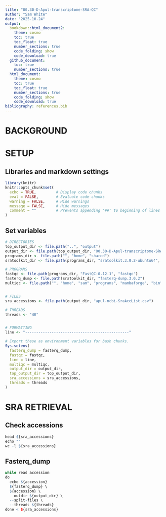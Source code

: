 ```yaml
---
title: "00.30-D-Apul-transcriptome-SRA-QC"
author: "Sam White"
date: "2025-10-24"
output: 
  bookdown::html_document2:
    theme: cosmo
    toc: true
    toc_float: true
    number_sections: true
    code_folding: show
    code_download: true
  github_document:
    toc: true
    number_sections: true
  html_document:
    theme: cosmo
    toc: true
    toc_float: true
    number_sections: true
    code_folding: show
    code_download: true
bibliography: references.bib
---
```

# BACKGROUND


# SETUP

## Libraries and markdown settings
```r
library(knitr)
knitr::opts_chunk$set(
  echo = TRUE,         # Display code chunks
  eval = FALSE,        # Evaluate code chunks
  warning = FALSE,     # Hide warnings
  message = FALSE,     # Hide messages
  comment = ""         # Prevents appending '##' to beginning of lines in code output
)
```


## Set variables
```r
# DIRECTORIES
top_output_dir <- file.path("..", "output")
output_dir <- file.path(top_output_dir, "00.30-D-Apul-transcriptome-SRA-QC")
programs_dir <- file.path("", "home", "shared")
sratoolkit_dir <- file.path(programs_dir, "sratoolkit.3.0.2-ubuntu64", "bin")

# PROGRAMS
fastqc <- file.path(programs_dir, "FastQC-0.12.1", "fastqc")
fasterq_dump <- file.path(sratoolkit_dir, "fasterq-dump.3.0.2")
multiqc <- file.path("", "home", "sam", "programs", "mambaforge", "bin", "multiqc")


# FILES
sra_accessions <- file.path(output_dir, "apul-ncbi-SraAccList.csv")

# THREADS
threads <- "40"


# FORMATTING
line <- "-----------------------------------------------"

# Export these as environment variables for bash chunks.
Sys.setenv(
  fasterq_dump = fasterq_dump,
  fastqc = fastqc,
  line = line,
  multiqc = multiqc,
  output_dir = output_dir,
  top_output_dir = top_output_dir,
  sra_accessions = sra_accessions,
  threads = threads
)
```

# SRA RETRIEVAL

## Check accessions

```r
head ${sra_accessions}
echo ""
wc -l ${sra_accessions}
```

## Fasterq_dump

```r
while read accession
do
  echo ${accession}
  ${fasterq_dump} \
  ${accession} \
  --outdir ${output_dir} \
  --split-files \
  --threads ${threads}
done < ${sra_accessions}
```
